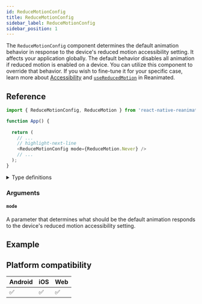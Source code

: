 ```yaml
---
id: ReduceMotionConfig
title: ReduceMotionConfig
sidebar_label: ReduceMotionConfig
sidebar_position: 1
---
```


The `ReduceMotionConfig` component determines the default animation behavior in response to the device's reduced motion accessibility setting. It affects your application globally. The default behavior disables all animation if reduced motion is enabled on a device. You can utilize this component to override that behavior. If you wish to fine-tune it for your specific case, learn more about [Accessibility](../guides/accessibility) and [`useReducedMotion`](../device/useReducedMotion) in Reanimated.

## Reference

```javascript
import { ReduceMotionConfig, ReduceMotion } from 'react-native-reanimated';

function App() {
  
  return (
    // ...
    // highlight-next-line
    <ReduceMotionConfig mode={ReduceMotion.Never} />
    // ...
  );
}
```

<details>
<summary>Type definitions</summary>

```typescript
interface ReduceMotionConfigProps {
  mode: ReduceMotion;
}

enum ReduceMotion {
  System = 'system',
  Always = 'always',
  Never = 'never',
}
```

</details>

### Arguments

#### `mode`

A parameter that determines what should be the default animation responds to the device's reduced motion accessibility setting.

## Example


<InteractiveExample src={ReduceMotionConfigSrc} component={ReduceMotionConfig} />

## Platform compatibility

<div className="platform-compatibility">

| Android | iOS | Web |
| ------- | --- | --- |
| ✅      | ✅  | ✅  |

</div>
